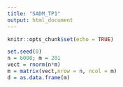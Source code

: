 ```yaml
---
title: "SADM_TP1"
output: html_document
---
```


```r
knitr::opts_chunk$set(echo = TRUE)
```


```r
set.seed(0)
n = 6000; m = 201
vect = rnorm(n*m)
m = matrix(vect,nrow = n, ncol = m)
d = as.data.frame(m)
```


